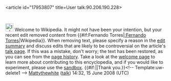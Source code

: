 <article id="17953807" title=User talk:90.206.190.228>
	<talkpage id="17953807" title="User talk:90.206.190.228">
[[Image:Information.svg|25px]] Welcome to Wikipedia. It might not have been your intention, but your recent edit removed content from {{#if:Fernando Torres|[[:Fernando Torres]]|Wikipedia}}. When removing text, please specify a reason in the [[Help:Edit summary|edit summary]] and discuss edits that are likely to be controversial on the article's [[Wikipedia:Talk page|talk page]]. If this was a mistake, don't worry; the text has been restored, as you can see from the [[Help:Page history|page history]]. Take a look at the [[Wikipedia:Welcome|welcome page]] to learn more about contributing to this encyclopedia, and if you would like to experiment, please use the [[Wikipedia:Sandbox|sandbox]].  {{#if:|{{{2}}}|Thank you.}}&lt;!-- Template:uw-delete1 --&gt; [[User:Mattythewhite|Mattythewhite]] ([[User talk:Mattythewhite|talk]]) 14:32, 15 June 2008 (UTC)
	</talkpage>
</article>